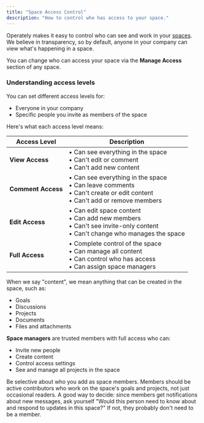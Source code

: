 ```yaml
---
title: "Space Access Control"
description: "How to control who has access to your space."
---
```



Operately makes it easy to control who can see and work in your [spaces](/help/intro-to-spaces). We believe in transparency, so by default, anyone in your company can view what's happening in a space.

You can change who can access your space via the **Manage Access** section of any space.

### Understanding access levels

You can set different access levels for:

- Everyone in your company
- Specific people you invite as members of the space

Here's what each access level means:

| Access Level       | Description                                                                                                                      |
| ------------------ | -------------------------------------------------------------------------------------------------------------------------------- |
| **View Access**    | • Can see everything in the space<br />• Can't edit or comment<br />• Can't add new content                                          |
| **Comment Access** | • Can see everything in the space<br />• Can leave comments<br />• Can't create or edit content<br />• Can't add or remove members     |
| **Edit Access**    | • Can edit space content<br />• Can add new members<br />• Can't see invite-only content<br />• Can't change who manages the space     |
| **Full Access**    | • Complete control of the space<br />• Can manage all content<br />• Can control who has access<br />• Can assign space managers |

When we say "content", we mean anything that can be created in the space, such as:

- Goals
- Discussions
- Projects
- Documents
- Files and attachments

**Space managers** are trusted members with full access who can:

- Invite new people
- Create content
- Control access settings
- See and manage all projects in the space

<Aside type="tip">Be selective about who you add as space members. Members should be active contributors who work on the space's goals and projects, not just occasional readers. A good way to decide: since members get notifications about new messages, ask yourself "Would this person need to know about and respond to updates in this space?" If not, they probably don't need to be a member.</Aside>
